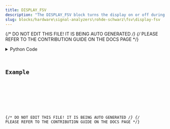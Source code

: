 ```yaml
---
title: DISPLAY_FSV
description: "The DISPLAY_FSV block turns the display on or off during remote control."
slug: blocks/hardware\signal-analyzers\rohde-schwarz\fsv\display-fsv
---
```


{/* DO NOT EDIT THIS FILE! IT IS BEING AUTO GENERATED */}
{/* PLEASE REFER TO THE CONTRIBUTION GUIDE ON THE DOCS PAGE */}


<PythonDocsDisplay docstring={docstring} />
<details>
<summary>Python Code</summary>



<Code code={pythonCode} lang="py" wrap theme="dracula" />

[Find this Flojoy Block on GitHub](https://github.com/flojoy-ai/blocks/blob/main/blocks/HARDWARE\SIGNAL_ANALYZERS\ROHDE_SCHWARZ\FSV\DISPLAY_FSV/DISPLAY_FSV.py)

</details>

## Example


<GetHelpWidget />


<AppDisplay app={app} blockName="DISPLAY_FSV" client:visible />


<Example />

{/* DO NOT EDIT THIS FILE! IT IS BEING AUTO GENERATED */}
{/* PLEASE REFER TO THE CONTRIBUTION GUIDE ON THE DOCS PAGE */}
